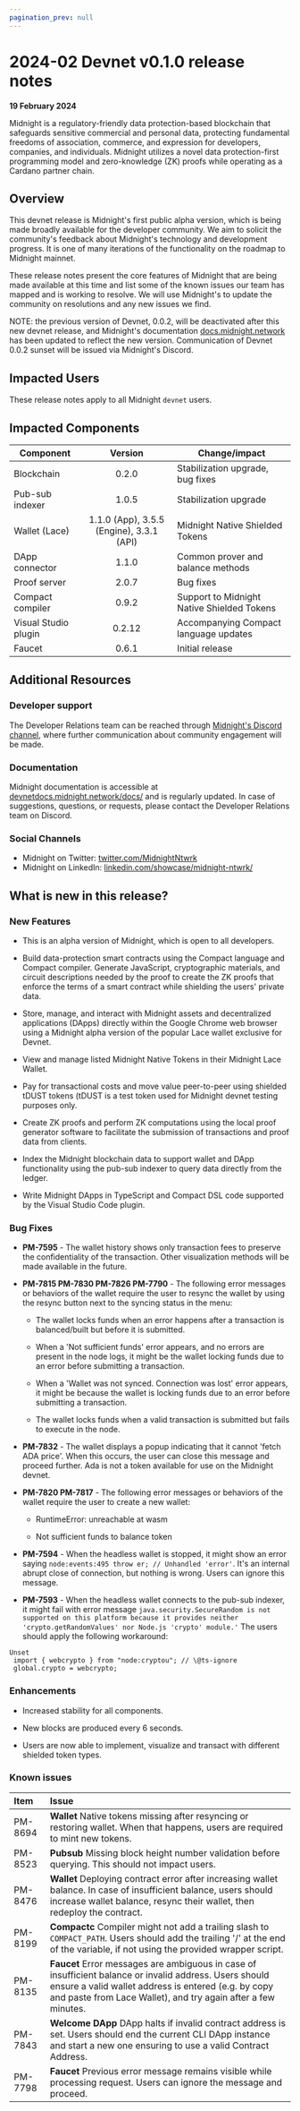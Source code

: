 ```yaml
---
pagination_prev: null
---
```


# 2024-02 Devnet v0.1.0 release notes

**19 February 2024**

Midnight is a regulatory-friendly data protection-based blockchain that safeguards sensitive commercial and personal data, protecting fundamental freedoms of association, commerce, and expression for developers, companies, and individuals. Midnight utilizes a novel data protection-first programming model and zero-knowledge (ZK) proofs while operating as a Cardano partner chain.

## Overview

This devnet release is Midnight's first public alpha version, which is being made broadly available for the developer community. We aim to solicit the community's feedback about Midnight's technology and development progress. It is one of many iterations of the functionality on the roadmap to Midnight mainnet.

These release notes present the core features of Midnight that are being made available at this time and list some of the known issues our team has mapped and is working to resolve. We will use Midnight's to update the community on resolutions and any new issues we find.

NOTE: the previous version of Devnet, 0.0.2, will be deactivated after this new devnet release, and Midnight's documentation [docs.midnight.network](https:lldocs.midnight.network) has been updated to reflect the new version. Communication of Devnet 0.0.2 sunset will be issued via Midnight's Discord.

## Impacted Users

These release notes apply to all Midnight `devnet` users.

## Impacted Components

| **Component** | **Version** | **Change/impact** |
| ------ | :-----: | ------ |
| Blockchain | 0.2.0 | Stabilization upgrade, bug fixes |
| Pub-sub indexer | 1.0.5 | Stabilization upgrade |
| Wallet (Lace) | 1.1.0 (App), 3.5.5 (Engine), 3.3.1 (API) | Midnight Native Shielded Tokens |
| DApp connector | 1.1.0 | Common prover and balance methods |
| Proof server | 2.0.7 | Bug fixes |
| Compact compiler | 0.9.2 | Support to Midnight Native Shielded Tokens |
| Visual Studio plugin | 0.2.12 | Accompanying Compact language updates |
| Faucet | 0.6.1 | Initial release |

## Additional Resources

### Developer support

The Developer Relations team can be reached through [Midnight's Discord channel](https://bit.ly/Midnight_Discord), where further communication about community engagement will be made.

### Documentation

Midnight documentation is accessible at [devnetdocs.midnight.network/docs/](https://devnetdocs.midnight.network/docs/) and is regularly updated. In case of suggestions, questions, or requests, please contact the Developer Relations team on Discord.

### Social Channels

* Midnight on Twitter: [twitter.com/MidnightNtwrk](https://twitter.com/MidnightNtwrk)
* Midnight on LinkedIn: [linkedin.com/showcase/midnight-ntwrk/](https://www.linkedin.com/showcase/midnight-ntwrk/)

## What is new in this release? 

### New Features

* This is an alpha version of Midnight, which is open to all developers.

* Build data-protection smart contracts using the Compact language and Compact compiler. Generate JavaScript, cryptographic materials, and circuit descriptions needed by the proof to create the ZK proofs that enforce the terms of a smart contract while shielding the users' private data.

* Store, manage, and interact with Midnight assets and decentralized applications (DApps) directly within the Google Chrome web browser using a Midnight alpha version of the popular Lace wallet exclusive for Devnet.

* View and manage listed Midnight Native Tokens in their Midnight Lace Wallet.

* Pay for transactional costs and move value peer-to-peer using shielded tDUST tokens (tDUST is a test token used for Midnight devnet testing purposes only.

* Create ZK proofs and perform ZK computations using the local proof generator software to facilitate the submission of transactions and proof data from clients.

* Index the Midnight blockchain data to support wallet and DApp functionality using the pub-sub indexer to query data directly from the ledger.

* Write Midnight DApps in TypeScript and Compact DSL code supported by the Visual Studio Code plugin.

### Bug Fixes

* **PM-7595** - The wallet history shows only transaction fees to preserve the confidentiality of the transaction. Other visualization methods will be made available in the future.

* **PM-7815 PM-7830 PM-7826 PM-7790** - The following error messages or behaviors of the wallet require the user to resync the wallet by using the resync button next to the syncing status in the menu:
                       
	* The wallet locks funds when an error happens after a transaction is balanced/built but before it is submitted.

	* When a 'Not sufficient funds' error appears, and no errors are present in the node logs, it might be the wallet locking funds due to an error before submitting a transaction.

	* When a 'Wallet was not synced. Connection was lost' error appears, it might be because the wallet is locking funds due to an error before submitting a transaction.

	* The wallet locks funds when a valid transaction is submitted but fails to execute in the node.     

* **PM-7832** - The wallet displays a popup indicating that it cannot 'fetch ADA price'. When this occurs, the user can close this message and proceed further. Ada is not a token available for use on the Midnight devnet.

* **PM-7820 PM-7817** - The following error messages or behaviors of the wallet require the user to create a new wallet:

	* RuntimeError: unreachable at wasm

	* Not sufficient funds to balance token

* **PM-7594** - When the headless wallet is stopped, it might show an error saying `node:events:495 throw er; // Unhandled 'error'`. It's an internal abrupt close of connection, but nothing is wrong. Users can ignore this message.              
          
* **PM-7593** - When the headless wallet connects to the pub-sub indexer, it might fail with error message `java.security.SecureRandom is not supported on this platform because it provides neither 'crypto.getRandomValues' nor Node.js 'crypto' module.'` The users should apply the following workaround:

```
Unset
 import { webcrypto } from "node:cryptou"; // \@ts-ignore
 global.crypto = webcrypto;
```

### Enhancements

* Increased stability for all components.

* New blocks are produced every 6 seconds.

* Users are now able to implement, visualize and transact with different shielded token types.

### Known issues

| **Item** | **Issue** |
| :---- | :---- |
| PM-8694 | **Wallet** Native tokens missing after resyncing or restoring wallet. When that happens, users are required to mint new tokens. |
| PM-8523 | **Pubsub** Missing block height number validation before querying. This should not impact users. |
| PM-8476 | **Wallet** Deploying contract error after increasing wallet balance. In case of insufficient balance, users should increase wallet balance, resync their wallet, then redeploy the contract. |       
| PM-8199 | **Compactc** Compiler might not add a trailing slash to `COMPACT_PATH`. Users should add the trailing '/' at the end of the variable, if not using the provided wrapper script. |
| PM-8135 | **Faucet** Error messages are ambiguous in case of insufficient balance or invalid address. Users should ensure a valid wallet address is entered (e.g. by copy and paste from Lace Wallet), and try again after a few minutes. |
| PM-7843 | **Welcome DApp** DApp halts if invalid contract address is set. Users should end the current CLI DApp instance and start a new one ensuring to use a valid Contract Address. |  
| PM-7798 | **Faucet** Previous error message remains visible while processing request. Users can ignore the message and proceed. |